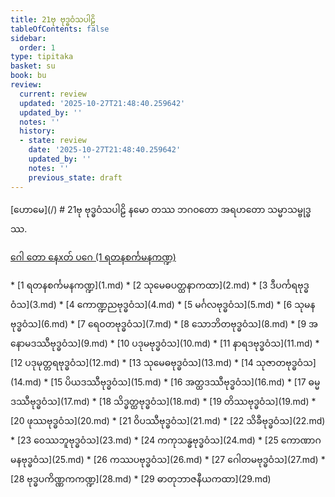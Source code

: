 ```yaml
---
title: 21ဗု ဗုဒ္ဓဝံသပါဠိ
tableOfContents: false
sidebar:
  order: 1
type: tipitaka
basket: su
book: bu
review:
  current: review
  updated: '2025-10-27T21:48:40.259642'
  updated_by: ''
  notes: ''
  history:
  - state: review
    date: '2025-10-27T21:48:40.259642'
    updated_by: ''
    notes: ''
    previous_state: draft
---
```



<ReviewStatus review={frontmatter.review} showDetails={true} />

<HypothesisAnnotation frontmatter={frontmatter} />

<Paragraph type="center" book="bu">
[ဟောမေ](/)
</Paragraph>

<Paragraph type="center" book="bu">
# 21ဗု ဗုဒ္ဓဝံသပါဠိ
</Paragraph>

<Paragraph number="1" book="bu">
နမော တဿ ဘဂဝတော အရဟတော သမ္မာသမ္ဗုဒ္ဓဿ.

[ဂေါ တော နေxတ် ပဂေ (1 ရတနစင်္ကမနကဏ္ဍ)](1.md)



</Paragraph>

<TableOfContents book="bu" section="21">
* [1 ရတနစင်္ကမနကဏ္ဍ](1.md)
* [2 သုမေဓပတ္ထနာကထာ](2.md)
* [3 ဒီပင်္ကရဗုဒ္ဓဝံသ](3.md)
* [4 ကောဏ္ဍညဗုဒ္ဓဝံသ](4.md)
* [5 မင်္ဂလဗုဒ္ဓဝံသ](5.md)
* [6 သုမနဗုဒ္ဓဝံသ](6.md)
* [7 ရေဝတဗုဒ္ဓဝံသ](7.md)
* [8 သောဘိတဗုဒ္ဓဝံသ](8.md)
* [9 အနောမဒဿီဗုဒ္ဓဝံသ](9.md)
* [10 ပဒုမဗုဒ္ဓဝံသ](10.md)
* [11 နာရဒဗုဒ္ဓဝံသ](11.md)
* [12 ပဒုမုတ္တရဗုဒ္ဓဝံသ](12.md)
* [13 သုမေဓဗုဒ္ဓဝံသ](13.md)
* [14 သုဇာတဗုဒ္ဓဝံသ](14.md)
* [15 ပိယဒဿီဗုဒ္ဓဝံသ](15.md)
* [16 အတ္ထဒဿီဗုဒ္ဓဝံသ](16.md)
* [17 ဓမ္မဒဿီဗုဒ္ဓဝံသ](17.md)
* [18 သိဒ္ဓတ္ထဗုဒ္ဓဝံသ](18.md)
* [19 တိဿဗုဒ္ဓဝံသ](19.md)
* [20 ဖုဿဗုဒ္ဓဝံသ](20.md)
* [21 ဝိပဿီဗုဒ္ဓဝံသ](21.md)
* [22 သိခီဗုဒ္ဓဝံသ](22.md)
* [23 ဝေဿဘူဗုဒ္ဓဝံသ](23.md)
* [24 ကကုသန္ဓဗုဒ္ဓဝံသ](24.md)
* [25 ကောဏာဂမနဗုဒ္ဓဝံသ](25.md)
* [26 ကဿပဗုဒ္ဓဝံသ](26.md)
* [27 ဂေါတမဗုဒ္ဓဝံသ](27.md)
* [28 ဗုဒ္ဓပကိဏ္ဏကကဏ္ဍ](28.md)
* [29 ဓာတုဘာဇနီယကထာ](29.md)
</TableOfContents>